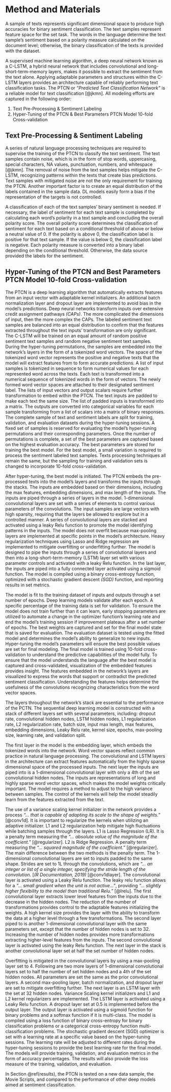 # Method and Materials

A sample of texts represents significant dimensional space to produce high accuracies for binary sentiment classification. 
The text samples represent feature space for the set task. 
The words in the language determine the text sample's sentiment based on a polarity measure calculated on the document level; otherwise, the binary classification of the texts is provided with the dataset. 

A supervised machine learning algorithm, a deep neural network known as a C-LSTM, a hybrid neural network that includes convolutional and long-short-term-memory layers, makes it possible to extract the sentiment from the text alone. 
Applying adaptable parameters and structures within the C-LSTM layers provides an architecture capable of reliably performing text classification tasks. 
The PTCN or *"Predicted Text Classification Network"* is a reliable model for text classification [@jkmn].
All modeling efforts are captured in the following order: 

1)	Text Pre-Processing & Sentiment Labeling
2)	Hyper-Tuning of the PTCN & Best Parameters PTCN Model 10-fold Cross-validation

## Text Pre-Processing & Sentiment Labeling

A series of natural language processing techniques are required to supervise the training of the PTCN to classify the text sentiment. 
The text samples contain noise, which is in the form of stop words, uppercasing, special characters, NA values, punctuation, numbers, and whitespace [@jkmn]. 
The removal of noise from the text samples helps mitigate the C-LSTM, recognizing patterns within the texts that create bias predictions. 
Text samples with mitigated noise are not the only requirement for training the PTCN. 
Another important factor is to create an equal distribution of the labels contained in the sample data. 
DL models easily form a bias if the representation of the targets is not controlled. 

A classification of each of the text samples' binary sentiment is needed. 
If necessary, the label of sentiment for each text sample is completed by calculating each word's polarity in a text sample and concluding the overall polarity score. 
The overall polarity score determines the classification of sentiment for each text based on a conditional threshold of above or below a neutral value of 0. 
If the polarity is above 0, the classification label is positive for that text sample. 
If the value is below 0, the classification label is negative. 
Each polarity measure is converted into a binary label depending on the conditional threshold.
Otherwise, the data source provided the labels for the sentiment. 

## Hyper-Tuning of the PTCN and Best Parameters PTCN Model 10-fold Cross-validation

The PTCN is a deep learning algorithm that automatically extracts features from an input vector with adaptable kernel initializers. 
An additional batch normalization layer and dropout layer are implemented to avoid bias in the model's predictions. 
Deep neural networks transform inputs over extensive credit assignment pathways *(CAPs)*. 
The more complicated the dimensions of input, then the more complex the CAPs. 
The labeled sentiment text samples are balanced into an equal distribution to confirm that the features extracted throughout the text inputs' transformation are only significant. 
The C-LSTM will be trained on an equal amount of random positive sentiment text samples and random negative sentiment text samples. 
During the hyper-tuning permutations, the samples are embedded into the network's layers in the form of a tokenized word vectors. 
The space of the tokenized word vector represents the positive and negative texts that the model will extract features from to form accurate predictions. 
A list of input samples is tokenized in sequence to form numerical values for each represented word across the texts. 
Each text is transformed into a numerical sequence of tokenized words in the form of vectors. 
The newly formed word vector spaces are attached to their designated sentiment label. 
The lists of input vectors and output scalars require further transformation to embed within the PTCN.
The text inputs are padded to make each text the same size. 
The list of padded inputs is transformed into a matrix. 
The outputs are converted into categorical variables for each sample transforming from a list of scalars into a matrix of binary responses. 
The complete sample of text and sentiment labels are split for training, validation, and evaluation datasets during the hyper-tuning sessions. 
A fixed set of samples is reserved for evaluating the model's hyper-tuning permutations and their corresponding parameters. 
Once the number of permutations is complete, a set of the best parameters are captured based on the highest evaluation accuracy. 
The best parameters are stored for training the best model. 
For the best model, a small variation is required to process the sentiment labeled text samples. 
Texts processing techniques all remain the same, but the sampling for training and validation sets is changed to incorporate $10$-fold cross-validation. 

After hyper-tuning, the best model is initiated. 
The PTCN embeds the pre-processed texts into the model's layers and transforms the inputs through the stacks. 
The inputs are embedded based on their dimensions, including the max features, embedding dimensions, and max length of the inputs. 
The inputs are piped through a series of layers in the model. 1-dimensional convolutional layers are set with a series of elements to control various parameters of the convolutions. 
The input samples are large vectors with high sparsity, requiring that the layers be allowed to explore but in a controlled manner. 
A series of convolutional layers are stacked and activated using a leaky Relu function to promote the model identifying patterns in the inputs. 
The model does not overfit because max-pooling layers are implemented at specific points in the model's architecture. 
Heavy regularization techniques using Lasso and Ridge regression are implemented to mitigate overfitting or underfitting further. 
The model is designed to pipe the inputs through a series of convolutional layers and then into a long-short-term-memory (LSTM) layer set with various parameter controls and activated with a leaky Relu function. 
In the last layer, the inputs are piped into a fully connected layer activated using a sigmoid function. 
The model is compiled using a binary cross-entropy function, optimized with a stochastic gradient descent *(SGD)* function, and reporting results in set metrics.

The model is fit to the training dataset of inputs and outputs through a set number of epochs. 
Deep learning models validate after each epoch. 
A specific percentage of the training data is set for validation. 
To ensure the model does not train further than it can learn, early stopping parameters are utilized to automate a change in the optimizer function's learning rate and end the model's training session if improvement plateaus after a set number of epochs. 
The best weights are captured and set for the final model state that is saved for evaluation. 
The evaluation dataset is tested using the fitted model and determines the model's ability to generalize to new inputs. 
Hyper-tuning the model's parameters will ensure the best possible values are set for final modeling. 
The final model is trained using 10-fold cross-validation to understand the predictive capabilities of the model fully. To ensure that the model understands the language after the best model is captured and cross-validated, visualization of the embedded features provides insight.
The features embedded in the network's layers are visualized to express the words that support or contradict the predicted sentiment classification.
Understanding the features helps determine the usefulness of the convolutions recognizing characteristics from the word vector spaces. 

The layers throughout the network's stack are essential to the performance of the PCTN. 
The sequential deep learning model is constructed with a stack of different layers set with several parameters, including: dropout rate, convolutional hidden nodes, LSTM hidden nodes, L1 regularization rate, L2 regularization rate, batch size, input max length, max features, embedding dimensions, Leaky Relu rate, kernel size, epochs, max-pooling size, learning rate, and validation split. 

The first layer in the model is the embedding layer, which embeds the tokenized words into the network. 
Word vector spaces reflect common practice in natural language processing. 
The convolutional and LSTM layers in the architecture can extract features automatically from the highly sparse dimensional space of the processed inputs. 
The next layer the inputs are piped into is a 1-dimensional convolutional layer with only a 4th of the set convolutional hidden nodes. 
The inputs are representations of long and highly sparse word vector spaces, which makes the model weights critically important.
The model requires a method to adjust to the high variance between samples.
The control of the kernels will help the model steadily learn from the features extracted from the text. 

The use of a variance scaling kernel initializer in the network provides a process *"... that is capable of adapting its scale to the shape of weights."* [@conv1d]. 
It is important to regularize the kernels when utilizing an adaptive initializer. 
L1 and L2 regularization help mitigate high fluctuations while batching samples through the layers. L1 is Lasso Regression (LR). 
It is a penalty term measuring the *"... absolute value of the magnitude of the coefficient."* [@regularizer]. 
L2 is Ridge Regression. 
A penalty term measuring the *"... squared magnitude of the coefficient."* [@regularizer]. 
The main difference between the two methods is the penalty term. The 1-dimensional convolutional layers are set to inputs padded to the same shape. 
Strides are set to 1L through the convolutions, which are *"... an integer or list of a single integer, specifying the stride length of the convolution.* [*(R Documentation, 2019)* [@conv1dlayer]. 
The convolutional layer is activated using a Leaky Relu function. 
The leaky relu function allows for a *"... small gradient when the unit is not active... "*, providing *"... slightly higher flexibility to the model than traditional Relu."* [@lrelu].
The first convolutional layer extracts lower level features from the inputs due to the decrease in the hidden nodes.
The reduction of the number of transformations provides control to the adaptable features initializing the weights. 
A high kernel size provides the layer with the ability to transform the data at a higher level through a few transformations. 
The second layer piped to is another 1-dimensional convolutional layer with the same parameters set, except that the number of hidden nodes is set to 32. 
Increasing the number of hidden nodes provides more transformations extracting higher-level features from the inputs. 
The second convolutional layer is activated using the leaky Relu function. 
The next layer in the stack is another convolutional layer set at half the set number of hidden nodes. 

Overfitting is mitigated in the convolutional layers by using a max-pooling layer set to 4. 
Following are two more layers of 1-dimensional convolutional layers set to half the number of set hidden nodes and a 4th of the set hidden nodes. 
All parameters are set the same as the prior convolutional layers. 
A second max-pooling layer, batch normalization, and dropout layer are set to mitigate overfitting further. 
The next layer is an LSTM layer with the set at 32 hidden nodes. Variance Scaling kernel initializers and L1 and L2 kernel regularizers are implemented. 
The LSTM layer is activated using a Leaky Relu function. 
A dropout layer set at 0.5 is implemented before the output layer. The output layer is activated using a sigmoid function for binary problems and a softmax function if it is multi-class. 
The model is compiled using a loss function of binary cross-entropy for binary classification problems or a categorical cross-entropy function multi-classification problems. 
The stochastic gradient descent (SGD) optimizer is set with a learning rate at a specific value based on the hyper-tuning sessions. 
The learning rate will be adjusted to different rates during the hyper-tuning sessions to provide the best learning rate for the final model. 
The models will provide training, validation, and evaluation metrics in the form of accuracy percentages. 
The results will also provide the loss measure of the training, validation, and evaluation. 

In Section \@ref(results), the PTCN is tested on a new data sample, the Movie Scripts, and compared to the performance of other deep models aimed at sentiment classification. 
